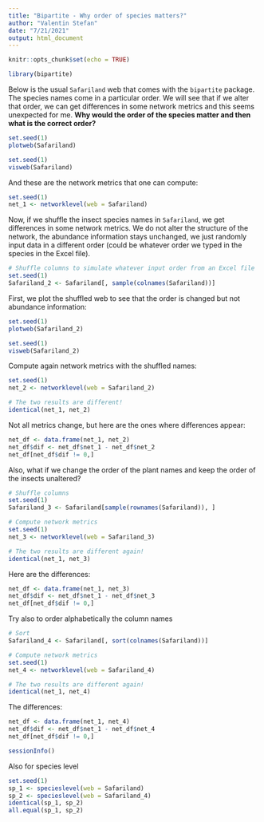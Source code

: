 ```yaml
---
title: "Bipartite - Why order of species matters?"
author: "Valentin Stefan"
date: "7/21/2021"
output: html_document
---
```


```r
knitr::opts_chunk$set(echo = TRUE)
```

```r
library(bipartite)
```

Below is the usual `Safariland` web that comes with the `bipartite` package. The species names come in a particular order. We will see that if we alter that order, we can get differences in some network metrics and this seems unexpected for me. **Why would the order of the species matter and then what is the correct order?**

```r
set.seed(1)
plotweb(Safariland)
```

```r
set.seed(1)
visweb(Safariland)
```


And these are the network metrics that one can compute:

```r
set.seed(1)
net_1 <- networklevel(web = Safariland)
```

Now, if we shuffle the insect species names in `Safariland`, we get differences in some network metrics. We do not alter the structure of the network, the abundance information stays unchanged, we just randomly input data in a different order (could be whatever order we typed in the species in the Excel file).

```r
# Shuffle columns to simulate whatever input order from an Excel file
set.seed(1)
Safariland_2 <- Safariland[, sample(colnames(Safariland))]
```

First, we plot the shuffled web to see that the order is changed but not abundance information:
```r
set.seed(1)
plotweb(Safariland_2)
```

```r
set.seed(1)
visweb(Safariland_2)
```

Compute again network metrics with the shuffled names:

```r
set.seed(1)
net_2 <- networklevel(web = Safariland_2)

# The two results are different!
identical(net_1, net_2)
```

Not all metrics change, but here are the ones where differences appear:
```r
net_df <- data.frame(net_1, net_2)
net_df$dif <- net_df$net_1 - net_df$net_2
net_df[net_df$dif != 0,]
```

Also, what if we change the order of the plant names and keep the order of the insects unaltered?

```r
# Shuffle columns
set.seed(1)
Safariland_3 <- Safariland[sample(rownames(Safariland)), ]

# Compute network metrics
set.seed(1)
net_3 <- networklevel(web = Safariland_3)

# The two results are different again!
identical(net_1, net_3)
```

Here are the differences:
```r
net_df <- data.frame(net_1, net_3)
net_df$dif <- net_df$net_1 - net_df$net_3
net_df[net_df$dif != 0,]
```

Try also to order alphabetically the column names

```r
# Sort
Safariland_4 <- Safariland[, sort(colnames(Safariland))]

# Compute network metrics
set.seed(1)
net_4 <- networklevel(web = Safariland_4)

# The two results are different again!
identical(net_1, net_4)
```

The differences:
```r
net_df <- data.frame(net_1, net_4)
net_df$dif <- net_df$net_1 - net_df$net_4
net_df[net_df$dif != 0,]
```

```r
sessionInfo()
```

Also for species level

```r
set.seed(1)
sp_1 <- specieslevel(web = Safariland)
sp_2 <- specieslevel(web = Safariland_4)
identical(sp_1, sp_2)
all.equal(sp_1, sp_2)
```

